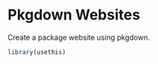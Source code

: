 # Pkgdown Websites {#sec-pkgdown}

Create a package website using pkgdown.

```r
library(usethis)
```
